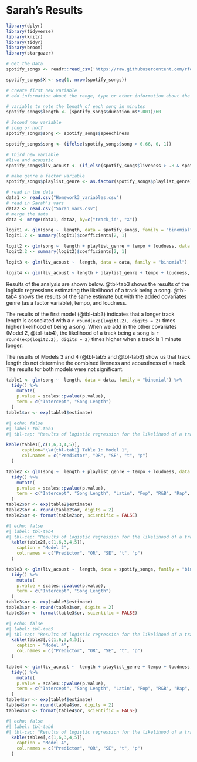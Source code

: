 # Sarah's Results

```r
library(dplyr)
library(tidyverse)
library(knitr)
library(tidyr)
library(broom)
library(stargazer)
```

```r
# Get the Data
spotify_songs <- readr::read_csv('https://raw.githubusercontent.com/rfordatascience/tidytuesday/master/data/2020/2020-01-21/spotify_songs.csv')

spotify_songs$X <- seq(1, nrow(spotify_songs))
```

```r
# create first new variable
# add information about the range, type or other information about the variable. 

# variable to note the length of each song in minutes
spotify_songs$length <- (spotify_songs$duration_ms*.001)/60

# Second new variable
# song or not?
spotify_songs$song <- spotify_songs$speechiness

spotify_songs$song <- (ifelse(spotify_songs$song > 0.66, 0, 1))

# Third new variable
#live and acoustic
spotify_songs$liv_acoust <- (if_else(spotify_songs$liveness > .8 & spotify_songs$acousticness == 1, 1, 0))

# make genre a factor variable
spotify_songs$playlist_genre <- as.factor(spotify_songs$playlist_genre)
```

```r
# read in the data
data1 <- read.csv("Homework3_variables.csv")
# read in Sarah's vars
data2 <- read.csv("Sarah_vars.csv")
# merge the data
data <- merge(data1, data2, by=c("track_id", "X"))
```

```r
logit1 <- glm(song ~  length, data = spotify_songs, family = "binomial")
logit1.2 <- summary(logit1)$coefficients[2, 1]

logit2 <- glm(song ~  length + playlist_genre + tempo + loudness, data = spotify_songs, family = "binomial")
logit2.2 <- summary(logit2)$coefficients[2, 1]

logit3 <- glm(liv_acoust ~  length, data = data, family = "binomial")

logit4 <- glm(liv_acoust ~ length + playlist_genre + tempo + loudness, data = spotify_songs, family = "binomial")
```

Results of the analysis are shown below. @tbl-tab3 shows the results of the logistic regressions estimating the likelihood of a track being a song. @tbl-tab4 shows the results of the same estimate but with the added covariates genre (as a factor variable), tempo, and loudness.

The results of the first model (@tbl-tab3) indicates that a longer track length is associated with a `r round(exp(logit1.2), digits = 2)` times higher likelihood of being a song. When we add in the other covariates (Model 2, @tbl-tab4), the likelihood of a track being a song is `r round(exp(logit2.2), digits = 2)` times higher when a track is 1 minute longer.

The results of Models 3 and 4 (@tbl-tab5 and @tbl-tab6) show us that track length do not determine the combined liveness and acoustiness of a track. The results for both models were not significant.

```r
table1 <- glm(song ~  length, data = data, family = "binomial") %>%
  tidy() %>%
    mutate(
    p.value = scales::pvalue(p.value),
    term = c("Intercept", "Song Length")
  ) 
table1$or <- exp(table1$estimate)
```

```r
#| echo: false
#| label: tbl-tab3
#| tbl-cap: "Results of logistic regression for the likelihood of a track being a song"

kable(table1[,c(1,6,3,4,5)], 
      caption="\\#{tbl-tab1} Table 1: Model 1",
      col.names = c("Predictor", "OR", "SE", "t", "p")
  )
```

```r
table2 <- glm(song ~  length + playlist_genre + tempo + loudness, data = spotify_songs, family = "binomial") %>%
  tidy() %>%
    mutate(
    p.value = scales::pvalue(p.value),
    term = c("Intercept", "Song Length", "Latin", "Pop", "R&B", "Rap", "Rock", "Tempo", "Loudness")
  ) 
table2$or <- exp(table2$estimate)
table2$or <- round(table2$or, digits = 2)
table2$or <- format(table2$or, scientific = FALSE)
```

```r
#| echo: false
#| label: tbl-tab4
#| tbl-cap: "Results of logistic regression for the likelihood of a track being a song"
  kable(table2[,c(1,6,3,4,5)],
    caption = "Model 2",
    col.names = c("Predictor", "OR", "SE", "t", "p")
  )
```

```r

table3 <- glm(liv_acoust ~  length, data = spotify_songs, family = "binomial") %>%
  tidy() %>%
    mutate(
    p.value = scales::pvalue(p.value),
    term = c("Intercept", "Song Length")
  ) 
table3$or <- exp(table3$estimate)
table3$or <- round(table3$or, digits = 2)
table3$or <- format(table3$or, scientific = FALSE)
```

```r
#| echo: false
#| label: tbl-tab5
#| tbl-cap: "Results of logistic regression for the likelihood of a track being both live and acoustic"
  kable(table3[,c(1,6,3,4,5)],
    caption = "Model 4",
    col.names = c("Predictor", "OR", "SE", "t", "p")
  )
```

```r
table4 <- glm(liv_acoust ~  length + playlist_genre + tempo + loudness, data = spotify_songs, family = "binomial") %>%
  tidy() %>%
    mutate(
    p.value = scales::pvalue(p.value),
    term = c("Intercept", "Song Length", "Latin", "Pop", "R&B", "Rap", "Rock", "Tempo", "Loudness")
  ) 
table4$or <- exp(table4$estimate)
table4$or <- round(table4$or, digits = 2)
table4$or <- format(table4$or, scientific = FALSE)
```

```r
#| echo: false
#| label: tbl-tab6
#| tbl-cap: "Results of logistic regression for the likelihood of a track being a song"
  kable(table4[,c(1,6,3,4,5)],
    caption = "Model 4",
    col.names = c("Predictor", "OR", "SE", "t", "p")
  )
```
